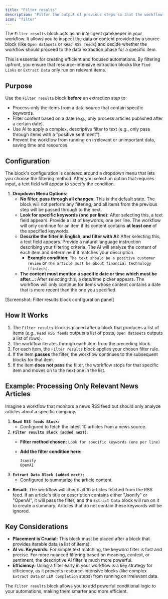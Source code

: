 ```yaml
---
title: "Filter results"
description: "Filter the output of previous steps so that the workflow only continues for relevant items or changes."
icon: "filter"
---
```


The `Filter results` block acts as an intelligent gatekeeper in your workflow. It allows you to inspect the data or content provided by a source block (like `Open datasets` or `Read RSS feeds`) and decide whether the workflow should proceed to the data extraction phase for a specific item.

This is essential for creating efficient and focused automations. By filtering upfront, you ensure that resource-intensive extraction blocks like `Find Links` or `Extract Data` only run on relevant items.

## Purpose

Use the `Filter results` block **before** an extraction step to:

- Process only the items from a data source that contain specific keywords.
- Filter content based on a date (e.g., only process articles published after a certain date).
- Use AI to apply a complex, descriptive filter to text (e.g., only pass through items with a "positive sentiment").
- Prevent the workflow from running on irrelevant or unimportant data, saving time and resources.

## Configuration

The block's configuration is centered around a dropdown menu that lets you choose the filtering method. After you select an option that requires input, a text field will appear to specify the condition.

1. **Dropdown Menu Options:**
   - **No filter, pass through all changes:** This is the default state. The block will not perform any filtering, and all items from the previous step will be passed through to the next.
   - **Look for specific keywords (one per line):** After selecting this, a text field appears. Provide a list of keywords, one per line. The workflow will only continue for an item if its content contains **at least one** of the specified keywords.
   - **Describe the filter in English, and filter with AI:** After selecting this, a text field appears. Provide a natural language instruction describing your filtering criteria. The AI will analyze the content of each item and determine if it matches your description.
     - **Example condition:** `The text should be a positive customer review` or `The article must be about financial technology (fintech)`.
   - **The content must mention a specific date or time which must be after...:** After selecting this, a date/time picker appears. The workflow will only continue for items whose content contains a date that is more recent than the one you specified.

[Screenshot: Filter results block configuration panel]

## How It Works

1. The `Filter results` block is placed after a block that produces a list of items (e.g., `Read RSS feeds` outputs a list of posts, `Open datasets` outputs a list of rows).
2. The workflow iterates through each item from the preceding block.
3. For each item, the `Filter results` block applies your chosen filter rule.
4. If the item **passes** the filter, the workflow continues to the subsequent blocks for that item.
5. If the item **does not pass** the filter, the workflow stops for that specific item and moves on to the next one in the list.

## Example: Processing Only Relevant News Articles

Imagine a workflow that monitors a news RSS feed but should only analyze articles about a specific company.

1. **`Read RSS feeds Block:`**
   - Configured to fetch the latest 10 articles from a news source.
2. **`Filter results Block (added next):`**
   - **Filter method chosen:** `Look for specific keywords (one per line)`
   - **Add the filter condition here:**

     ```
     Jsonify
     OpenAI
     ```
3. **`Extract Data Block (added next):`**
   - Configured to summarize the article content.

- **Result:** The workflow will check all 10 articles fetched from the RSS feed. If an article's title or description contains either "Jsonify" or "OpenAI", it will pass the filter, and the `Extract Data` block will run on it to create a summary. Articles that do not contain these keywords will be ignored.

## Key Considerations

- **Placement is Crucial:** This block must be placed after a block that provides iterable data (a list of items).
- **AI vs. Keywords:** For simple text matching, the keyword filter is fast and precise. For more nuanced filtering based on meaning, context, or sentiment, the descriptive AI filter is much more powerful.
- **Efficiency:** Using a filter early in your workflow is a key strategy for efficiency, as it prevents resource-intensive blocks (like complex `Extract Data` or `LLM Completion` steps) from running on irrelevant data.

The `Filter results` block allows you to add powerful conditional logic to your automations, making them smarter and more efficient.